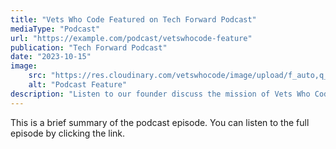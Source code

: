 ```yaml
---
title: "Vets Who Code Featured on Tech Forward Podcast"
mediaType: "Podcast"
url: "https://example.com/podcast/vetswhocode-feature"
publication: "Tech Forward Podcast"
date: "2023-10-15"
image:
    src: "https://res.cloudinary.com/vetswhocode/image/upload/f_auto,q_auto,g_auto/v1705508986/VWC_Podcasts_Main_Image_n9qrpf.png" # Placeholder image
    alt: "Podcast Feature"
description: "Listen to our founder discuss the mission of Vets Who Code and the impact we're making in the lives of veterans transitioning into tech."
---
```


This is a brief summary of the podcast episode. You can listen to the full episode by clicking the link.
